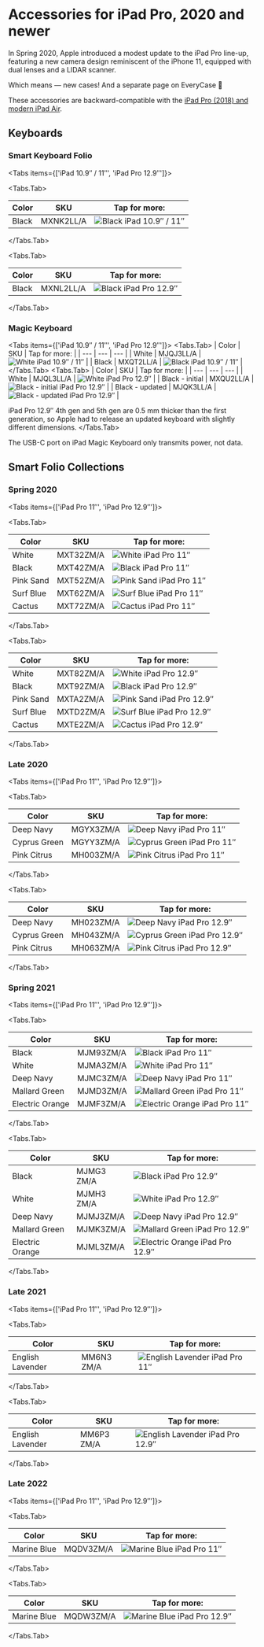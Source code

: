 
# Accessories for iPad Pro, 2020 and newer

In Spring 2020, Apple introduced a modest update to the iPad Pro line-up, featuring a new camera design reminiscent of the iPhone 11, equipped with dual lenses and a LIDAR scanner.

Which means — new cases! And a separate page on EveryCase 🥲

These accessories are backward-compatible with the [iPad Pro (2018) and modern iPad Air](latest-ipad/ipad_pro2).

## Keyboards

### Smart Keyboard Folio

<Tabs
  items={['iPad 10.9″ / 11″', 'iPad Pro 12.9″']}>

<Tabs.Tab>

| Color | SKU | Tap for more: |
| --- | --- | --- |
| Black | MXNK2<wbr/>LL/A | <Link href="/latest-ipad/ipad_pro4/MXNK2"><img src="https://cloudfront.everycase.org/everypreview/MXNK2.webp" alt="Black iPad 10.9″ / 11″"/></Link> |

</Tabs.Tab>

<Tabs.Tab>

| Color | SKU | Tap for more: |
| --- | --- | --- |
| Black | MXNL2<wbr/>LL/A | <Link href="/latest-ipad/ipad_pro4/MXNL2"><img src="https://cloudfront.everycase.org/everypreview/MXNL2.webp" alt="Black iPad Pro 12.9″"/></Link> |

</Tabs.Tab>
</Tabs>

### Magic Keyboard

<Tabs items={['iPad 10.9″ / 11″', 'iPad Pro 12.9″']}>
  <Tabs.Tab>
| Color | SKU | Tap for more: |
| --- | --- | --- |
| White | MJQJ3<wbr/>LL/A | <Link href="/latest-ipad/ipad_pro4/MJQJ3"><img src="https://cloudfront.everycase.org/everypreview/MJQJ3.webp" alt="White iPad 10.9″ / 11″"/></Link> |
| Black | MXQT2<wbr/>LL/A | <Link href="/latest-ipad/ipad_pro4/MXQT2"><img src="https://cloudfront.everycase.org/everypreview/MXQT2.webp" alt="Black iPad 10.9″ / 11″"/></Link> |
  </Tabs.Tab>
  <Tabs.Tab>
| Color | SKU | Tap for more: |
| --- | --- | --- |
| White | MJQL3<wbr/>LL/A | <Link href="/latest-ipad/ipad_pro4/MJQL3"><img src="https://cloudfront.everycase.org/everypreview/MJQL3.webp" alt="White iPad Pro 12.9″"/></Link> |
| Black - initial | MXQU2<wbr/>LL/A | <Link href="/latest-ipad/ipad_pro4/MXQU2"><img src="https://cloudfront.everycase.org/everypreview/MXQU2.webp" alt="Black - initial iPad Pro 12.9″"/></Link> |
| Black - updated | MJQK3<wbr/>LL/A | <Link href="/latest-ipad/ipad_pro4/MJQK3"><img src="https://cloudfront.everycase.org/everypreview/MJQK3.webp" alt="Black - updated iPad Pro 12.9″"/></Link> |

iPad Pro 12.9″ 4th gen and 5th gen are 0.5 mm thicker than the first generation, so Apple had to release an updated keyboard with slightly different dimensions.
  </Tabs.Tab>
</Tabs>

The USB-C port on iPad Magic Keyboard only transmits power, not data.

## Smart Folio Collections

### Spring 2020

<Tabs
  items={['iPad Pro 11″', 'iPad Pro 12.9″']}>

<Tabs.Tab>

| Color | SKU | Tap for more: |
| --- | --- | --- |
| White | MXT32<wbr/>ZM/A | <Link href="/latest-ipad/ipad_pro4/MXT32"><img src="https://cloudfront.everycase.org/everypreview/MXT32.webp" alt="White iPad Pro 11″"/></Link> |
| Black | MXT42<wbr/>ZM/A | <Link href="/latest-ipad/ipad_pro4/MXT42"><img src="https://cloudfront.everycase.org/everypreview/MXT42.webp" alt="Black iPad Pro 11″"/></Link> |
| Pink Sand | MXT52<wbr/>ZM/A | <Link href="/latest-ipad/ipad_pro4/MXT52"><img src="https://cloudfront.everycase.org/everypreview/MXT52.webp" alt="Pink Sand iPad Pro 11″"/></Link> |
| Surf Blue | MXT62<wbr/>ZM/A | <Link href="/latest-ipad/ipad_pro4/MXT62"><img src="https://cloudfront.everycase.org/everypreview/MXT62.webp" alt="Surf Blue iPad Pro 11″"/></Link> |
| Cactus | MXT72<wbr/>ZM/A | <Link href="/latest-ipad/ipad_pro4/MXT72"><img src="https://cloudfront.everycase.org/everypreview/MXT72.webp" alt="Cactus iPad Pro 11″"/></Link> |

</Tabs.Tab>

<Tabs.Tab>

| Color | SKU | Tap for more: |
| --- | --- | --- |
| White | MXT82<wbr/>ZM/A | <Link href="/latest-ipad/ipad_pro4/MXT82"><img src="https://cloudfront.everycase.org/everypreview/MXT82.webp" alt="White iPad Pro 12.9″"/></Link> |
| Black | MXT92<wbr/>ZM/A | <Link href="/latest-ipad/ipad_pro4/MXT92"><img src="https://cloudfront.everycase.org/everypreview/MXT92.webp" alt="Black iPad Pro 12.9″"/></Link> |
| Pink Sand | MXTA2<wbr/>ZM/A | <Link href="/latest-ipad/ipad_pro4/MXTA2"><img src="https://cloudfront.everycase.org/everypreview/MXTA2.webp" alt="Pink Sand iPad Pro 12.9″"/></Link> |
| Surf Blue | MXTD2<wbr/>ZM/A | <Link href="/latest-ipad/ipad_pro4/MXTD2"><img src="https://cloudfront.everycase.org/everypreview/MXTD2.webp" alt="Surf Blue iPad Pro 12.9″"/></Link> |
| Cactus | MXTE2<wbr/>ZM/A | <Link href="/latest-ipad/ipad_pro4/MXTE2"><img src="https://cloudfront.everycase.org/everypreview/MXTE2.webp" alt="Cactus iPad Pro 12.9″"/></Link> |

</Tabs.Tab>
</Tabs>

### Late 2020

<Tabs
  items={['iPad Pro 11″', 'iPad Pro 12.9″']}>

<Tabs.Tab>

| Color | SKU | Tap for more: |
| --- | --- | --- |
| Deep Navy | MGYX3<wbr/>ZM/A | <Link href="/latest-ipad/ipad_pro4/MGYX3"><img src="https://cloudfront.everycase.org/everypreview/MGYX3.webp" alt="Deep Navy iPad Pro 11″"/></Link> |
| Cyprus Green | MGYY3<wbr/>ZM/A | <Link href="/latest-ipad/ipad_pro4/MGYY3"><img src="https://cloudfront.everycase.org/everypreview/MGYY3.webp" alt="Cyprus Green iPad Pro 11″"/></Link> |
| Pink Citrus | MH003<wbr/>ZM/A | <Link href="/latest-ipad/ipad_pro4/MH003"><img src="https://cloudfront.everycase.org/everypreview/MH003.webp" alt="Pink Citrus iPad Pro 11″"/></Link> |

</Tabs.Tab>

<Tabs.Tab>

| Color | SKU | Tap for more: |
| --- | --- | --- |
| Deep Navy | MH023<wbr/>ZM/A | <Link href="/latest-ipad/ipad_pro4/MH023"><img src="https://cloudfront.everycase.org/everypreview/MH023.webp" alt="Deep Navy iPad Pro 12.9″"/></Link> |
| Cyprus Green | MH043<wbr/>ZM/A | <Link href="/latest-ipad/ipad_pro4/MH043"><img src="https://cloudfront.everycase.org/everypreview/MH043.webp" alt="Cyprus Green iPad Pro 12.9″"/></Link> |
| Pink Citrus | MH063<wbr/>ZM/A | <Link href="/latest-ipad/ipad_pro4/MH063"><img src="https://cloudfront.everycase.org/everypreview/MH063.webp" alt="Pink Citrus iPad Pro 12.9″"/></Link> |

</Tabs.Tab>
</Tabs>

### Spring 2021

<Tabs
  items={['iPad Pro 11″', 'iPad Pro 12.9″']}>

<Tabs.Tab>

| Color | SKU | Tap for more: |
| --- | --- | --- |
| Black | MJM93<wbr/>ZM/A | <Link href="/latest-ipad/ipad_pro4/MJM93"><img src="https://cloudfront.everycase.org/everypreview/MJM93.webp" alt="Black iPad Pro 11″"/></Link> |
| White | MJMA3<wbr/>ZM/A | <Link href="/latest-ipad/ipad_pro4/MJMA3"><img src="https://cloudfront.everycase.org/everypreview/MJMA3.webp" alt="White iPad Pro 11″"/></Link> |
| Deep Navy | MJMC3<wbr/>ZM/A | <Link href="/latest-ipad/ipad_pro4/MJMC3"><img src="https://cloudfront.everycase.org/everypreview/MJMC3.webp" alt="Deep Navy iPad Pro 11″"/></Link> |
| Mallard Green | MJMD3<wbr/>ZM/A | <Link href="/latest-ipad/ipad_pro4/MJMD3"><img src="https://cloudfront.everycase.org/everypreview/MJMD3.webp" alt="Mallard Green iPad Pro 11″"/></Link> |
| Electric Orange | MJMF3<wbr/>ZM/A | <Link href="/latest-ipad/ipad_pro4/MJMF3"><img src="https://cloudfront.everycase.org/everypreview/MJMF3.webp" alt="Electric Orange iPad Pro 11″"/></Link> |

</Tabs.Tab>

<Tabs.Tab>

| Color | SKU | Tap for more: |
| --- | --- | --- |
| Black | MJMG3<wbr/>ZM/A | <Link href="/latest-ipad/ipad_pro4/MJMG3"><img src="https://cloudfront.everycase.org/everypreview/MJMG3.webp" alt="Black iPad Pro 12.9″"/></Link> |
| White | MJMH3<wbr/>ZM/A | <Link href="/latest-ipad/ipad_pro4/MJMH3"><img src="https://cloudfront.everycase.org/everypreview/MJMH3.webp" alt="White iPad Pro 12.9″"/></Link> |
| Deep Navy | MJMJ3<wbr/>ZM/A | <Link href="/latest-ipad/ipad_pro4/MJMJ3"><img src="https://cloudfront.everycase.org/everypreview/MJMJ3.webp" alt="Deep Navy iPad Pro 12.9″"/></Link> |
| Mallard Green | MJMK3<wbr/>ZM/A | <Link href="/latest-ipad/ipad_pro4/MJMK3"><img src="https://cloudfront.everycase.org/everypreview/MJMK3.webp" alt="Mallard Green iPad Pro 12.9″"/></Link> |
| Electric Orange | MJML3<wbr/>ZM/A | <Link href="/latest-ipad/ipad_pro4/MJML3"><img src="https://cloudfront.everycase.org/everypreview/MJML3.webp" alt="Electric Orange iPad Pro 12.9″"/></Link> |

</Tabs.Tab>
</Tabs>

### Late 2021

<Tabs
  items={['iPad Pro 11″', 'iPad Pro 12.9″']}>

<Tabs.Tab>

| Color | SKU | Tap for more: |
| --- | --- | --- |
| English Lavender | MM6N3<wbr/>ZM/A | <Link href="/latest-ipad/ipad_pro4/MM6N3"><img src="https://cloudfront.everycase.org/everypreview/MM6N3.webp" alt="English Lavender iPad Pro 11″"/></Link> |

</Tabs.Tab>

<Tabs.Tab>

| Color | SKU | Tap for more: |
| --- | --- | --- |
| English Lavender | MM6P3<wbr/>ZM/A | <Link href="/latest-ipad/ipad_pro4/MM6P3"><img src="https://cloudfront.everycase.org/everypreview/MM6P3.webp" alt="English Lavender iPad Pro 12.9″"/></Link> |

</Tabs.Tab>
</Tabs>

### Late 2022

<Tabs
  items={['iPad Pro 11″', 'iPad Pro 12.9″']}>

<Tabs.Tab>

| Color | SKU | Tap for more: |
| --- | --- | --- |
| Marine Blue | MQDV3<wbr/>ZM/A | <Link href="/latest-ipad/ipad_pro4/MQDV3"><img src="https://cloudfront.everycase.org/everypreview/MQDV3.webp" alt="Marine Blue iPad Pro 11″"/></Link> |

</Tabs.Tab>

<Tabs.Tab>

| Color | SKU | Tap for more: |
| --- | --- | --- |
| Marine Blue | MQDW3<wbr/>ZM/A | <Link href="/latest-ipad/ipad_pro4/MQDW3"><img src="https://cloudfront.everycase.org/everypreview/MQDW3.webp" alt="Marine Blue iPad Pro 12.9″"/></Link> |

</Tabs.Tab>
</Tabs>
